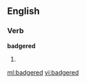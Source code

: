 ==English==

===Verb===
'''badgered'''

# {{past of|[[badger]]}}

{{anagrams:en/abddeegr}}
[[ml:badgered]]
[[vi:badgered]]